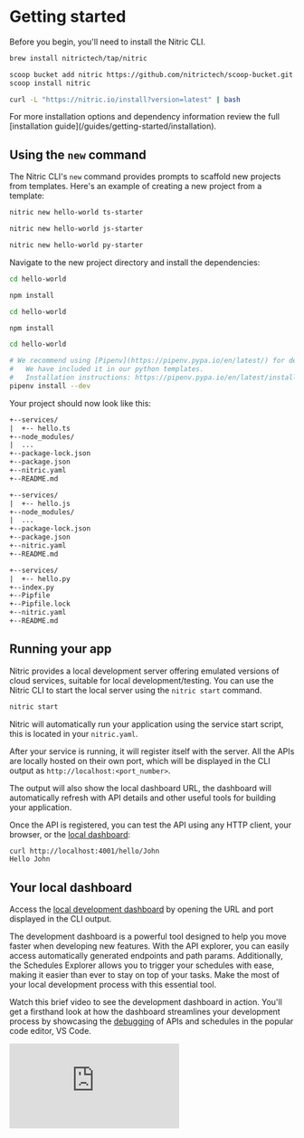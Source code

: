 
# Getting started

Before you begin, you'll need to install the Nitric CLI.

<CodeGroup>

```bash {{ title: 'macOS' }}
brew install nitrictech/tap/nitric
```

```bash {{ title: 'Windows' }}
scoop bucket add nitric https://github.com/nitrictech/scoop-bucket.git
scoop install nitric
```

```bash {{ title: 'Linux' }}
curl -L "https://nitric.io/install?version=latest" | bash
```

</CodeGroup>

<Note>
  For more installation options and dependency information review the full
  [installation guide](/guides/getting-started/installation).
</Note>

## Using the `new` command

The Nitric CLI's `new` command provides prompts to scaffold new projects from templates. Here's an example of creating a new project from a template:

<CodeGroup>

```bash {{ title: "TypeScript" }}
nitric new hello-world ts-starter
```

```bash {{ title: "JavaScript" }}
nitric new hello-world js-starter
```

```bash {{ title: "Python" }}
nitric new hello-world py-starter
```

</CodeGroup>

Navigate to the new project directory and install the dependencies:

<CodeGroup>

```bash {{ title: "TypeScript" }}
cd hello-world

npm install
```

```bash {{ title: "JavaScript" }}
cd hello-world

npm install
```

```bash {{ title: "Python" }}
cd hello-world

# We recommend using [Pipenv](https://pipenv.pypa.io/en/latest/) for dependency and virtual environments
#   We have included it in our python templates.
#   Installation instructions: https://pipenv.pypa.io/en/latest/installation/#preferred-installation-of-pipenv
pipenv install --dev
```

</CodeGroup>

Your project should now look like this:

<CodeGroup>

```txt {{ title: "TypeScript" }}
+--services/
|  +-- hello.ts
+--node_modules/
|  ...
+--package-lock.json
+--package.json
+--nitric.yaml
+--README.md
```

```txt {{ title: "JavaScript" }}
+--services/
|  +-- hello.js
+--node_modules/
|  ...
+--package-lock.json
+--package.json
+--nitric.yaml
+--README.md
```

```txt {{ title: "Python" }}
+--services/
|  +-- hello.py
+--index.py
+--Pipfile
+--Pipfile.lock
+--nitric.yaml
+--README.md
```

</CodeGroup>

## Running your app

Nitric provides a local development server offering emulated versions of cloud services, suitable for local development/testing. You can use the Nitric CLI to start the local server using the `nitric start` command.

```bash
nitric start
```

Nitric will automatically run your application using the service start script, this is located in your `nitric.yaml`.

After your service is running, it will register itself with the server. All the APIs are locally hosted on their own port, which will be displayed in the CLI output as `http://localhost:<port_number>`.

The output will also show the local dashboard URL, the dashboard will automatically refresh with API details and other useful tools for building your application.

Once the API is registered, you can test the API using any HTTP client, your browser, or the [local dashboard](/guides/getting-started/local-dashboard):

```bash
curl http://localhost:4001/hello/John
Hello John
```

## Your local dashboard

Access the [local development dashboard](./local-dashboard) by opening the URL and port displayed in the CLI output.

The development dashboard is a powerful tool designed to help you move faster when developing new features. With the API explorer, you can easily access automatically generated endpoints and path params. Additionally, the Schedules Explorer allows you to trigger your schedules with ease, making it easier than ever to stay on top of your tasks. Make the most of your local development process with this essential tool.

Watch this brief video to see the development dashboard in action. You'll get a firsthand look at how the dashboard streamlines your development process by showcasing the [debugging](./nodejs/debugging) of APIs and schedules in the popular code editor, VS Code.

<div>
  <div className="video-container">
    <iframe
      src="https://www.youtube-nocookie.com/embed/cjbg-klgDNM"
      title="YouTube video player"
      frameBorder="0"
      allow="accelerometer; autoplay; clipboard-write; encrypted-media; gyroscope; picture-in-picture; web-share"
      allowFullScreen
    />
  </div>
</div>

<Note>
  The video currently showcases v0 of the local dashboard and will be updated
  soon.
</Note>

## Making updates

Nitric's language templates enable hot-reloading by default, so at this point, you can start making changes to services and see what happens.

Start by opening the `hello` service in your editor and adding a new route to the API, then save, and execute the file:

<CodeGroup>

```typescript {{ tag: "services/hello.ts" }}
import { api } from '@nitric/sdk'

const helloApi = api('main')

helloApi.get('/hello/:name', async (ctx) => {
  const { name } = ctx.req.params
  ctx.res.body = `Hello ${name}`
  return ctx
})

// Let's add a 'goodbye' route to the API, like this:
helloApi.get('/goodbye/:name', async (ctx) => {
  const { name } = ctx.req.params
  ctx.res.body = `Goodbye ${name}`
  return ctx
})
```

```javascript {{ tag: "services/hello.js" }}
import { api } from '@nitric/sdk'

const helloApi = api('main')

helloApi.get('/hello/:name', async (ctx) => {
  const { name } = ctx.req.params
  ctx.res.body = `Hello ${name}`
  return ctx
})

// Let's add a 'goodbye' route to the API, like this:
helloApi.get('/goodbye/:name', async (ctx) => {
  const { name } = ctx.req.params
  ctx.res.body = `Goodbye ${name}`
  return ctx
})
```

```python {{ tag: "services/hello.py" }}
from nitric.resources import api
from nitric.application import Nitric

helloApi = api("main")


@helloApi.get("/hello/:name")
async def hello_world(ctx):
    name = ctx.req.params['name']

    ctx.res.body = f"Hello {name}"

@helloApi.get("/goodbye/:name")
async def hello_world(ctx):
    name = ctx.req.params['name']

    ctx.res.body = f"Goodbye {name}"

Nitric.run()
```

</CodeGroup>

<Note>
  Depending on the language you choose the template may support hot-reloading,
  if not you'll need to restart the service.
</Note>

After saving the file, the new route will be registered and you can test it:

```bash
curl http://localhost:4001/goodbye/John
Goodbye John
```

When you're finished testing, you can stop your application and the Nitric Server.

## Deploying the app

Now that you've implemented a basic API and tested that it works, you can deploy it to one or more cloud platforms. Applications built with Nitric can be automatically deployed and run on multiple cloud providers without any code changes.

The first step is to set up your credentials for the cloud provider.

- [AWS](/reference/providers/aws)
- [Azure](/reference/providers/azure)
- [GCP](/reference/providers/gcp)

You'll then need to create a [stack](/reference/cli#stacks) that represents your project and a deployment target.

The `stack new` command below will create a stack named `dev` that uses the `aws` provider.

```bash
nitric stack new dev aws
```

Continue by checking your stack file `nitric.dev.yaml` and adding in your preferred region, such as `us-east-1`.

Now you can deploy your `dev` stack with the `up` command.

```bash
nitric up
```

When the deployment is complete, go to the relevant cloud console and you'll be able to see and interact with your API.

To tear down the stack use the `down` command:

```bash
nitric down
```

# What's next?

- Learn more about [APIs](/apis)
- See other features in the [introduction](/#building-blocks)
- Learn more about the [concepts](/guides/getting-started/concepts) of Nitric
- See SDK commands and more in our [reference docs](/#libraries)
